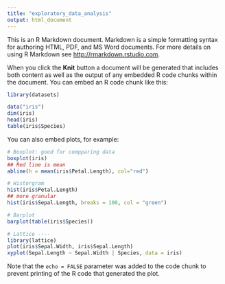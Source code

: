 ```yaml
---
title: "exploratory_data_analysis"
output: html_document
---
```


This is an R Markdown document. Markdown is a simple formatting syntax for authoring HTML, PDF, and MS Word documents. For more details on using R Markdown see <http://rmarkdown.rstudio.com>.

When you click the **Knit** button a document will be generated that includes both content as well as the output of any embedded R code chunks within the document. You can embed an R code chunk like this:

```r
library(datasets)

data("iris")
dim(iris)
head(iris)
table(iris$Species)
```

You can also embed plots, for example:

```r
# Boxplot: good for compparing data
boxplot(iris)
## Red line is mean
abline(h = mean(iris$Petal.Length), col="red")

# Historgram
hist(iris$Petal.Length)
## more granular
hist(iris$Sepal.Length, breaks = 100, col = "green")

# Barplot
barplot(table(iris$Species))
```
```r
# Lattice ----
library(lattice)
plot(iris$Sepal.Width, iris$Sepal.Length)
xyplot(Sepal.Length ~ Sepal.Width | Species, data = iris)
```

Note that the `echo = FALSE` parameter was added to the code chunk to prevent printing of the R code that generated the plot.
